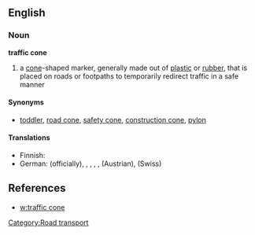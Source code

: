 ==English==
{{wikipedia}}
===Noun===

'''traffic cone'''

#a [[cone]]-shaped marker, generally made out of [[plastic]] or [[rubber]], that is placed on roads or footpaths to temporarily redirect traffic in a safe manner

====Synonyms====
*[[toddler]], [[road cone]], [[safety cone]], [[construction cone]], [[pylon]]

====Translations====
{{trans-top|a cone-shaped marker}}
*Finnish: {{t-|fi|liikennekeila}}
*German: {{t-|de|Leitkegel}} (officially), {{t-|de|Lübecker Hütchen}}, {{t-|de|Verkehrsleitkegel}}, {{t-|de|Pylon}}, {{t-|de|Verkehrshütchen}}, {{t-|de|Haberkornhütchen}} (Austrian), {{t-|de|Verkehrsstöggel}} (Swiss)
{{trans-mid}}
{{trans-bottom}}

==References==
*[[w:traffic cone]]

[[Category:Road transport]]